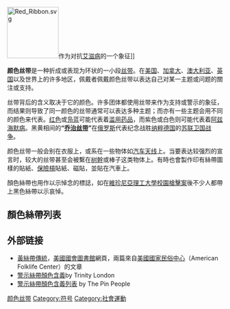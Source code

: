 {{merge|顏色絲帶列表|time=2018-09-25T06:41:19+00:00}}
{{noteTA
|1=zh:弗吉尼亚;zh-hans:弗吉尼亚;zh-hant:弗吉尼亞;zh-tw:維吉尼亞;zh-hk:維珍尼亞;zh-mo:維珍尼亞;
}}
[[File:Red_Ribbon.svg|120px]]作为对抗[[艾滋病|艾滋病]]的一个象征]]

'''颜色丝带'''是一种折成或表现为环状的一小段[[丝带|丝带]]。在[[美国|美国]]、[[加拿大|加拿大]]、[[澳大利亚|澳大利亚]]、[[英国|英国]]以及世界上的许多地区，佩戴者佩戴颜色丝带以表达自己对某一主题或问题的關注或支持。

丝带背后的含义取决于它的颜色。许多团体都使用丝带来作为支持或警示的象征，而结果则导致了同一颜色的丝带通常可以表达多种主题；而亦有一些主题会用不同的颜色来代表。[[红色|红色]]或[[凫蓝|凫蓝]]可能代表着[[滥用药品|滥用药品]]，而紫色或白色则可能代表着[[阿兹海默病|阿兹海默病]]。黑黄相间的'''“[[乔治丝带|乔治丝带]]”'''在[[俄罗斯|俄罗斯]]代表纪念战胜[[纳粹德国|纳粹德国]]的[[苏联卫国战争|苏联卫国战争]]。

颜色丝带一般会别在衣服上，或系在一些物体如[[汽车|汽车]][[天线|天线]]上。当要表达较强烈的宣言时，较大的丝带甚至会被繫在[[树幹|树幹]]或棒子这类物体上。有時也會製作印有絲帶圖樣的貼紙、[[保險槓|保險槓]]貼紙、磁貼，並貼在汽車上。

顏色絲帶也用作以示悼念的標誌，如在[[維珍尼亞理工大學校園槍擊案|維珍尼亞理工大學校園槍擊案]]後不少人都帶上黑色絲帶以示哀悼。

==顏色絲帶列表==
{{Main|顏色絲帶列表}}

==外部链接==
*[http://www.loc.gov/folklife/ribbons/index.html 黃絲帶傳統]，[[美國國會圖書館|美國國會圖書館]]網頁，兩篇來自[[美國國家民俗中心|美國國家民俗中心]]（American Folklife Center）的文章
*[https://web.archive.org/web/20080102060411/http://www.trinitylondon.com/awareness-ribbon-meanings.asp 警示絲帶顏色含義]by Trinity London
*[http://www.thepinpeople.com/custom-awareness-ribbon-pin-colors-and-awareness-ribbon-meanings/ 警示絲帶顏色含義列表] {{WebCite|url=https://www.webcitation.org/5zCKxYzrU?url=http://www.thepinpeople.com/custom-awareness-ribbon-pin-colors-and-awareness-ribbon-meanings/ |date=20110604203704 |dateformat=iso }}by The Pin People
{{警示絲帶}}
[[Category:颜色丝带|]]
[[Category:符号|Category:符号]]
[[Category:社會運動|Category:社會運動]]
